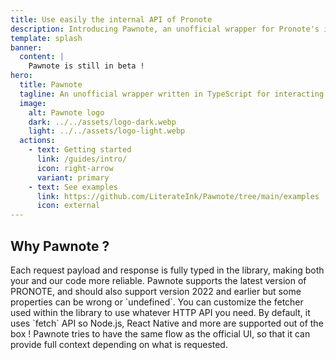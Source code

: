 ```yaml
---
title: Use easily the internal API of Pronote
description: Introducing Pawnote, an unofficial wrapper for Pronote's internal API
template: splash
banner:
  content: |
    Pawnote is still in beta !
hero:
  title: Pawnote
  tagline: An unofficial wrapper written in TypeScript for interacting with Pronote's internal API.
  image:
    alt: Pawnote logo
    dark: ../../assets/logo-dark.webp
    light: ../../assets/logo-light.webp
  actions:
    - text: Getting started
      link: /guides/intro/
      icon: right-arrow
      variant: primary
    - text: See examples
      link: https://github.com/LiterateInk/Pawnote/tree/main/examples
      icon: external
---
```



## Why Pawnote ?

<CardGrid stagger>
  <Card title="Fully typed" icon="rocket">
    Each request payload and response is fully typed in the library, making both your and our code more reliable.
  </Card>
  <Card title="Support for 2023 version" icon="approve-check">
    Pawnote supports the latest version of PRONOTE, and should also support version 2022 and earlier
    but some properties can be wrong or `undefined`.
  </Card>
  <Card title="Adapted for every usage" icon="star">
    You can customize the fetcher used within the library to use whatever HTTP API you need.
    By default, it uses `fetch` API so Node.js, React Native and more are supported out of the box !
  </Card>
  <Card title="Same flow as the UI" icon="puzzle">
    Pawnote tries to have the same flow as the official UI, so that it can provide full context depending on what is requested.
  </Card>
</CardGrid>
